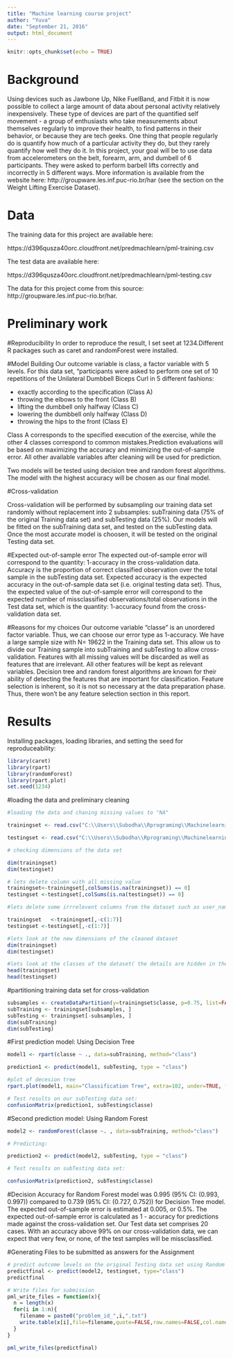 ```yaml
---
title: "Machine learning course project"
author: "Yuva"
date: "September 21, 2016"
output: html_document
---
```


```r
knitr::opts_chunk$set(echo = TRUE)
```

Background
=================

Using devices such as Jawbone Up, Nike FuelBand, and Fitbit it is now possible to collect a large amount of data about personal activity relatively inexpensively. These type of devices are part of the quantified self movement - a group of enthusiasts who take measurements about themselves regularly to improve their health, to find patterns in their behavior, or because they are tech geeks. One thing that people regularly do is quantify how much of a particular activity they do, but they rarely quantify how well they do it. In this project, your goal will be to use data from accelerometers on the belt, forearm, arm, and dumbell of 6 participants. They were asked to perform barbell lifts correctly and incorrectly in 5 different ways. More information is available from the website here: http://groupware.les.inf.puc-rio.br/har (see the section on the Weight Lifting Exercise Dataset).

Data
=========
The training data for this project are available here:

https://d396qusza40orc.cloudfront.net/predmachlearn/pml-training.csv

The test data are available here:

https://d396qusza40orc.cloudfront.net/predmachlearn/pml-testing.csv


The data for this project come from this source: http://groupware.les.inf.puc-rio.br/har.  

Preliminary work
=================
#Reproducibility
In order to reproduce the result, I set seet at 1234.Different R packages such as caret and randomForest were installed.

#Model Building
Our outcome variable is class, a factor variable with 5 levels. For this data set, "participants were asked to perform one set of 10 repetitions of the Unilateral Dumbbell Biceps Curl in 5 different fashions:  

- exactly according to the specification (Class A)
- throwing the elbows to the front (Class B)
- lifting the dumbbell only halfway (Class C)
- lowering the dumbbell only halfway (Class D)
- throwing the hips to the front (Class E)


Class A corresponds to the specified execution of the exercise, while the other 4 classes correspond to common mistakes.Prediction evaluations will be based on maximizing the accuracy and minimizing the out-of-sample error. All other available variables after cleaning will be used for prediction.  

Two models will be tested using decision tree and random forest algorithms. The model with the highest accuracy will be chosen as our final model.

#Cross-validation

Cross-validation will be performed by subsampling our training data set randomly without replacement into 2 subsamples: subTraining data (75% of the original Training data set) and subTesting data (25%). Our models will be fitted on the subTraining data set, and tested on the subTesting data. Once the most accurate model is choosen, it will be tested on the original Testing data set.

#Expected out-of-sample error
The expected out-of-sample error will correspond to the quantity: 1-accuracy in the cross-validation data. Accuracy is the proportion of correct classified observation over the total sample in the subTesting data set. Expected accuracy is the expected accuracy in the out-of-sample data set (i.e. original testing data set). Thus, the expected value of the out-of-sample error will correspond to the expected number of missclassified observations/total observations in the Test data set, which is the quantity: 1-accuracy found from the cross-validation data set.  

#Reasons for my choices
Our outcome variable "classe" is an unordered factor variable. Thus, we can choose our error type as 1-accuracy. We have a large sample size with N= 19622 in the Training data set. This allow us to divide our Training sample into subTraining and subTesting to allow cross-validation. Features with all missing values will be discarded as well as features that are irrelevant. All other features will be kept as relevant variables.
Decision tree and random forest algorithms are known for their ability of detecting the features that are important for classification. Feature selection is inherent, so it is not so necessary at the data preparation phase. Thus, there won't be any feature selection section in this report.

Results
========

Installing packages, loading libraries, and setting the seed for reproduceability:

```r
library(caret)
library(rpart)
library(randomForest)
library(rpart.plot)
set.seed(1234)
```

#loading the data and preliminary cleaning

```r
#loading the data and chaning missing values to "NA"

trainingset <- read.csv("C:\\Users\\Subodha\\Rprograming\\Machinelearning\\pml-training.csv",  na.strings=c("NA","#DIV/0!", ""))

testingset <- read.csv("C:\\Users\\Subodha\\Rprograming\\Machinelearning\\pml-testing.csv", na.strings = c("NA","#DIV/0!", ""))

# checking dimensions of the data set

dim(trainingset)
dim(testingset)

# lets delete column with all missing value
trainingset<-trainingset[,colSums(is.na(trainingset)) == 0]
testingset <-testingset[,colSums(is.na(testingset)) == 0]

#lets delete some irrrelevent columns from the dataset such as user_name, raw_timestamp_part_1, raw_timestamp_part_,2 cvtd_timestamp, new_window, and  num_window (columns 1 to 7)

trainingset   <-trainingset[,-c(1:7)]
testingset <-testingset[,-c(1:7)]

#lets look at the new dimensions of the cleaned dataset
dim(trainingset)
dim(testingset)
```

```r
#lets look at the classes of the dataset( the details are hidden in the output file as it takes lots of space)
head(trainingset)
head(testingset)
```

#partitioning training data set for cross-validation

```r
subsamples <- createDataPartition(y=trainingset$classe, p=0.75, list=FALSE)
subTraining <- trainingset[subsamples, ] 
subTesting <- trainingset[-subsamples, ]
dim(subTraining)
dim(subTesting)
```

#First prediction model: Using Decision Tree
```r
model1 <- rpart(classe ~ ., data=subTraining, method="class")

prediction1 <- predict(model1, subTesting, type = "class")

#plot of decesion tree
rpart.plot(model1, main="Classification Tree", extra=102, under=TRUE, faclen=0)
```

```r
# Test results on our subTesting data set:
confusionMatrix(prediction1, subTesting$classe)
```

#Second prediction model: Using Random Forest

```r
model2 <- randomForest(classe ~. , data=subTraining, method="class")

# Predicting:

prediction2 <- predict(model2, subTesting, type = "class")

# Test results on subTesting data set:

confusionMatrix(prediction2, subTesting$classe)
```


#Decision
Accuracy for Random Forest model was 0.995 (95% CI: (0.993, 0.997)) compared to 0.739 (95% CI: (0.727, 0.752)) for Decision Tree model.  The expected out-of-sample error is estimated at 0.005, or 0.5%. The expected out-of-sample error is calculated as 1 - accuracy for predictions made against the cross-validation set. Our Test data set comprises 20 cases. With an accuracy above 99% on our cross-validation data, we can expect that very few, or none, of the test samples will be missclassified.

#Generating Files to be submitted as answers for the Assignment
```r
# predict outcome levels on the original Testing data set using Random Forest algorithm
predictfinal <- predict(model2, testingset, type="class")
predictfinal
```

```r
# Write files for submission
pml_write_files = function(x){
  n = length(x)
  for(i in 1:n){
    filename = paste0("problem_id_",i,".txt")
    write.table(x[i],file=filename,quote=FALSE,row.names=FALSE,col.names=FALSE)
  }
}

pml_write_files(predictfinal)
```





